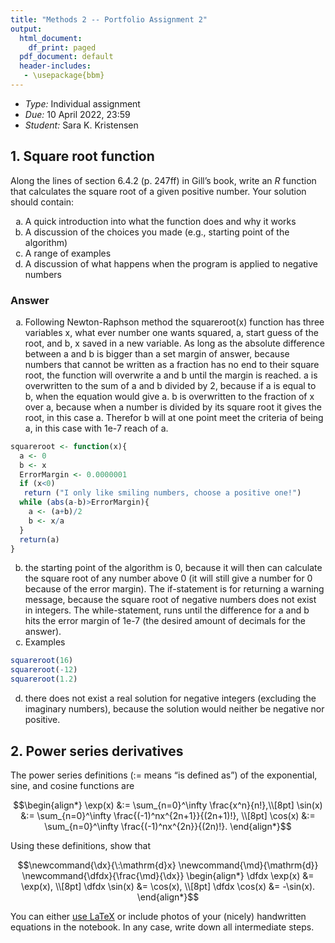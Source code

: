 ```yaml
---
title: "Methods 2 -- Portfolio Assignment 2"
output:
  html_document:
    df_print: paged
  pdf_document: default
  header-includes:
   - \usepackage{bbm}
---
```


- *Type:* Individual assignment
- *Due:* 10 April 2022, 23:59
- *Student:* Sara K. Kristensen

## 1. Square root function

Along the lines of section 6.4.2 (p. 247ff) in Gill’s book, write an _R_ function that calculates the square root of a given positive number. Your solution should contain:

a) A quick introduction into what the function does and why it works
b) A discussion of the choices you made (e.g., starting point of the algorithm)
c) A range of examples
d) A discussion of what happens when the program is applied to negative numbers

### Answer
a) Following Newton-Raphson method the squareroot(x) function has three variables x, what ever number one wants squared, a, start guess of the root, and b, x saved in a new variable. As long as the absolute difference between a and b is bigger than a set margin of answer, because numbers that cannot be written as a fraction has no end to their square root, the function will overwrite a and b until the margin is reached. a is overwritten to the sum of a and b divided by 2, because if a is equal to b, when the equation would give a. b is overwritten to the fraction of x over a, because when a number is divided by its square root it gives the root, in this case a. Therefor b will at one point meet the criteria of being a, in this case with 1e-7 reach of a.

```r
squareroot <- function(x){
  a <- 0
  b <- x
  ErrorMargin <- 0.0000001
  if (x<0)
   return ("I only like smiling numbers, choose a positive one!")
  while (abs(a-b)>ErrorMargin){ 
    a <- (a+b)/2
    b <- x/a 
  }
  return(a)
}
```
b) the starting point of the algorithm is 0, because it will then can calculate the square root of any number above 0 (it will still give a number for 0 because of the error margin). The if-statement is for returning a warning message, because the square root of negative numbers does not exist in integers. The while-statement, runs until the difference for a and b hits the error margin of 1e-7 (the desired amount of decimals for the answer).
c) Examples
```r
squareroot(16)
squareroot(-12)
squareroot(1.2)
```

d) there does not exist a real solution for negative integers (excluding the imaginary numbers), because the solution would neither be negative nor positive. 

## 2. Power series derivatives

The power series definitions ($:=$ means "is defined as") of the exponential, sine, and cosine functions are

$$\begin{align*}
    \exp(x) &:= \sum_{n=0}^\infty \frac{x^n}{n!},\\[8pt]  
    \sin(x) &:= \sum_{n=0}^\infty \frac{(-1)^nx^{2n+1}}{(2n+1)!}, \\[8pt]
    \cos(x) &:= \sum_{n=0}^\infty \frac{(-1)^nx^{2n}}{(2n)!}.
\end{align*}$$

Using these definitions, show that

$$\newcommand{\dx}{\:\mathrm{d}x}
\newcommand{\md}{\mathrm{d}}
\newcommand{\dfdx}{\frac{\md}{\dx}}
\begin{align*}
    \dfdx \exp(x) &= \exp(x), \\[8pt]
    \dfdx \sin(x) &= \cos(x), \\[8pt]
    \dfdx \cos(x) &= -\sin(x).
\end{align*}$$ 

You can either [use LaTeX](https://www.overleaf.com/learn/latex/Learn_LaTeX_in_30_minutes) or include photos of your (nicely) handwritten equations in the notebook. In any case, write down all intermediate steps.
